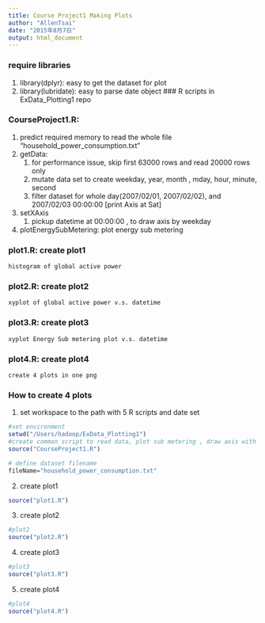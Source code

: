 ```yaml
---
title: Course Project1 Making Plots
author: "AllenTsai"
date: "2015年8月7日"
output: html_document
---
```


### require libraries
  1. library(dplyr): easy to get the dataset for plot
  1. library(lubridate): easy to parse date object
### R scripts in ExData_Plotting1 repo

### CourseProject1.R: 
  1. predict required memory to read the whole file "household_power_consumption.txt"
  1. getData: 
     1. for performance issue, skip first 63000 rows and read 20000 rows only
     1. mutate data set to create weekday, year, month , mday, hour, minute, second
     1. filter dataset for whole day(2007/02/01, 2007/02/02), and 2007/02/03 00:00:00 [print Axis at Sat]
  1. setXAxis
     1. pickup datetime at 00:00:00 , to draw axis by weekday
  1. plotEnergySubMetering: plot energy sub metering
  
### plot1.R: create plot1
    histogram of global active power

### plot2.R: create plot2
    xyplot of global active power v.s. datetime

### plot3.R: create plot3
    xyplot Energy Sub metering plot v.s. datetime

### plot4.R: create plot4
    create 4 plots in one png

### How to create 4 plots
1. set workspace to the path with 5 R scripts and date set 
```r
#set environment
setwd("/Users/hadoop/ExData_Plotting1")
#create common script to read data, plot sub metering , draw axis with 
source("CourseProject1.R")

# define dataset filename
fileName="household_power_consumption.txt"
```

2. create plot1
```r
source("plot1.R")
```

3. create plot2
```r
#plot2
source("plot2.R")
```
4. create plot3
```r
#plot3
source("plot3.R")
```
5. create plot4
```r
#plot4
source("plot4.R")
```
